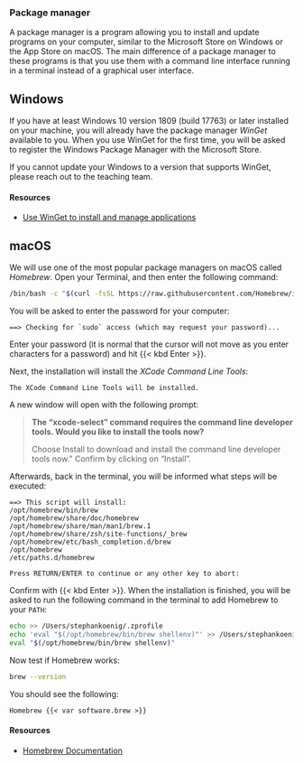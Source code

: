 ### Package manager

A package manager is a program allowing you to install and update programs on your computer, similar to the Microsoft Store on Windows or the App Store on macOS.
The main difference of a package manager to these programs is that you use them with a command line interface running in a terminal instead of a graphical user interface.

:::: {.panel-tabset group="os"}
## Windows

If you have at least Windows 10 version 1809 (build 17763) or later installed on your machine, you will already have the package manager *WinGet* available to you.
When you use WinGet for the first time, you will be asked to register the Windows Package Manager with the Microsoft Store.

::: callout-important
If you cannot update your Windows to a version that supports WinGet, please reach out to the teaching team.
:::

#### Resources

-   [Use WinGet to install and manage applications](https://learn.microsoft.com/en-us/windows/package-manager/winget/)

## macOS

We will use one of the most popular package managers on macOS called *Homebrew*.
Open your Terminal, and then enter the following command:

``` bash
/bin/bash -c "$(curl -fsSL https://raw.githubusercontent.com/Homebrew/install/HEAD/install.sh)"
```

You will be asked to enter the password for your computer:

```         
==> Checking for `sudo` access (which may request your password)...
```

Enter your password (it is normal that the cursor will not move as you enter characters for a password) and hit {{< kbd Enter >}}.

Next, the installation will install the *XCode Command Line Tools*:

```         
The XCode Command Line Tools will be installed.
```

A new window will open with the following prompt:

> **The "xcode-select" command requires the command line developer tools. Would you like to install the tools now?**
>
> Choose Install to download and install the command line developer tools now." Confirm by clicking on "Install".

Afterwards, back in the terminal, you will be informed what steps will be executed:

```         
==> This script will install:
/opt/homebrew/bin/brew
/opt/homebrew/share/doc/homebrew
/opt/homebrew/share/man/man1/brew.1
/opt/homebrew/share/zsh/site-functions/_brew
/opt/homebrew/etc/bash_completion.d/brew
/opt/homebrew
/etc/paths.d/homebrew

Press RETURN/ENTER to continue or any other key to abort:
```

Confirm with {{< kbd Enter >}}.
When the installation is finished, you will be asked to run the following command in the terminal to add Homebrew to your `PATH`:

``` bash
echo >> /Users/stephankoenig/.zprofile
echo 'eval "$(/opt/homebrew/bin/brew shellenv)"' >> /Users/stephankoenig/.zprofile
eval "$(/opt/homebrew/bin/brew shellenv)"
```

Now test if Homebrew works:

``` bash
brew --version
```

You should see the following:

```         
Homebrew {{< var software.brew >}}
```

#### Resources

-   [Homebrew Documentation](https://docs.brew.sh/)
::::

